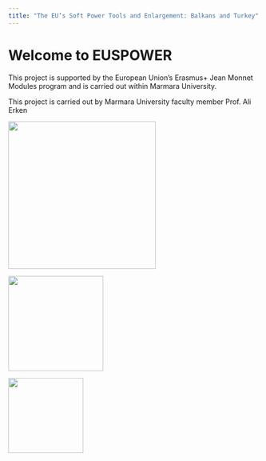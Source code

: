 ```yaml
---
title: "The EU’s Soft Power Tools and Enlargement: Balkans and Turkey"
---
```


# Welcome to EUSPOWER

This project is supported by the European Union's Erasmus+ Jean Monnet Modules program and is carried out within Marmara University.

This project is carried out by Marmara University faculty member Prof. Ali Erken

![](clipboard-2104634892.png){width="295"}

![](WhatsApp%20Image%202025-06-27%20at%206.17.36%20PM.png){width="190"}

![](D_Renkli_KoyuZemin_eng.png){fig-align="right" width="150"}
